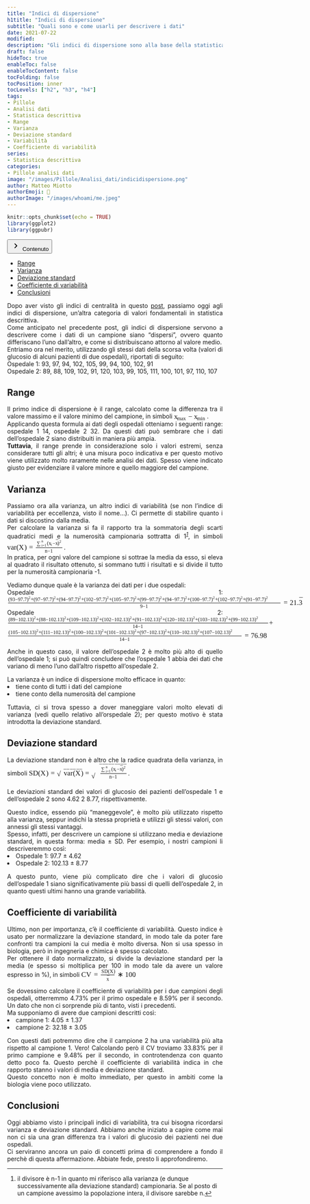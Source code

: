 ```yaml
---
title: "Indici di dispersione"
h1title: "Indici di dispersione"
subtitle: "Quali sono e come usarli per descrivere i dati"
date: 2021-07-22
modified: 
description: "Gli indici di dispersione sono alla base della statistica descrittiva. Vediamo quali sono e i loro utilizzi."
draft: false
hideToc: true
enableToc: false
enableTocContent: false
tocFolding: false
tocPosition: inner
tocLevels: ["h2", "h3", "h4"]
tags:
- Pillole
- Analisi dati
- Statistica descrittiva
- Range
- Varianza
- Deviazione standard
- Variabilità
- Coefficiente di variabilità
series:
- Statistica descrittiva
categories:
- Pillole analisi dati
image: "/images/Pillole/Analisi_dati/indicidispersione.png"
author: Matteo Miotto
authorEmoji: 🤖
authorImage: "/images/whoami/me.jpeg"
---
```

```r
knitr::opts_chunk$set(echo = TRUE)
library(ggplot2)
library(ggpubr)
```


<article class="single__contents" data-dir="ltr" data-ani="true">
<div class="expand">
<button type="button" class="expand__button" aria-label="Expand Button">
<span class="expand-icon expand-icon__right">
<svg xmlns="http://www.w3.org/2000/svg" width="24" height="24" viewBox="0 0 24 24" class="expand-icon__right"><path fill="currentColor" d="M9.29 15.88L13.17 12 9.29 8.12c-.39-.39-.39-1.02 0-1.41.39-.39 1.02-.39 1.41 0l4.59 4.59c.39.39.39 1.02 0 1.41L10.7 17.3c-.39.39-1.02.39-1.41 0-.38-.39-.39-1.03 0-1.42z"></path></svg>
</span>
    Contenuto
</button>
<div class="expand__content expand__content--toc" style="">
<nav id="TableOfContents">
<ul>
<li><a href="#range">Range</a>
<li><a href="#varianza">Varianza</a></li>
<li><a href="#deviazione-standard">Deviazione standard</a></li>
<li><a href="#coefficiente-di-variabilità">Coefficiente di variabilità</a></li>
<li><a href="#conclusioni">Conclusioni</a></li>
</ul>
</nav>
</div>
</div>
</article>


<div style="text-align: justify;">

Dopo aver visto gli indici di centralità in questo [post](https://miotsdata.netlify.app/it/pillole/analisi_dati/indici_centralita/indici_centralita/), passiamo oggi agli indici di dispersione, un'altra categoria di valori fondamentali in statistica descrittiva.  
Come anticipato nel precedente post, gli indici di dispersione servono a descrivere come i dati di un campione siano "dispersi", ovvero quanto differiscano l'uno dall'altro, e come si distribuiscano attorno al valore medio.  
Entriamo ora nel merito, utilizzando gli stessi dati della scorsa volta (valori di glucosio di alcuni pazienti di due ospedali), riportati di seguito:  
Ospedale 1: 93, 97, 94, 102, 105, 99, 94, 100, 102, 91  
Ospedale 2: 89, 88, 109, 102, 91, 120, 103, 99, 105, 111, 100, 101, 97, 110, 107

## Range
Il primo indice di dispersione è il range, calcolato come la differenza tra il valore massimo e il valore minimo del campione, in simboli <nobr aria-hidden="true"><span class="math" id="MathJax-Span-1" style="width: 5.479em; display: inline-block;"><span style="display: inline-block; position: relative; width: 4.527em; height: 0px; font-size: 120%;"><span style="position: absolute; clip: rect(1.848em, 1004.53em, 2.92em, -999.997em); top: -2.557em; left: 0em;"><span class="mrow" id="MathJax-Span-2"><span class="msubsup" id="MathJax-Span-3"><span style="display: inline-block; position: relative; width: 1.729em; height: 0px;"><span style="position: absolute; clip: rect(3.396em, 1000.48em, 4.17em, -999.997em); top: -3.985em; left: 0em;"><span class="mi" id="MathJax-Span-4" style="font-family: STIXGeneral-Italic;">x<span style="display: inline-block; overflow: hidden; height: 1px; width: 0.003em;"></span></span><span style="display: inline-block; width: 0px; height: 3.991em;"></span></span><span style="position: absolute; top: -3.807em; left: 0.42em;"><span class="texatom" id="MathJax-Span-5"><span class="mrow" id="MathJax-Span-6"><span class="mi" id="MathJax-Span-7" style="font-size: 70.7%; font-family: STIXGeneral-Italic;">m</span><span class="mi" id="MathJax-Span-8" style="font-size: 70.7%; font-family: STIXGeneral-Italic;">a</span><span class="mi" id="MathJax-Span-9" style="font-size: 70.7%; font-family: STIXGeneral-Italic;">x<span style="display: inline-block; overflow: hidden; height: 1px; width: 0.003em;"></span></span></span></span><span style="display: inline-block; width: 0px; height: 3.991em;"></span></span></span></span><span class="mo" id="MathJax-Span-10" style="font-family: STIXGeneral-Regular; padding-left: 0.241em;">−</span><span class="msubsup" id="MathJax-Span-11" style="padding-left: 0.241em;"><span style="display: inline-block; position: relative; width: 1.61em; height: 0px;"><span style="position: absolute; clip: rect(3.396em, 1000.48em, 4.17em, -999.997em); top: -3.985em; left: 0em;"><span class="mi" id="MathJax-Span-12" style="font-family: STIXGeneral-Italic;">x<span style="display: inline-block; overflow: hidden; height: 1px; width: 0.003em;"></span></span><span style="display: inline-block; width: 0px; height: 3.991em;"></span></span><span style="position: absolute; top: -3.807em; left: 0.42em;"><span class="texatom" id="MathJax-Span-13"><span class="mrow" id="MathJax-Span-14"><span class="mi" id="MathJax-Span-15" style="font-size: 70.7%; font-family: STIXGeneral-Italic;">m</span><span class="mi" id="MathJax-Span-16" style="font-size: 70.7%; font-family: STIXGeneral-Italic;">i</span><span class="mi" id="MathJax-Span-17" style="font-size: 70.7%; font-family: STIXGeneral-Italic;">n</span></span></span><span style="display: inline-block; width: 0px; height: 3.991em;"></span></span></span></span></span><span style="display: inline-block; width: 0px; height: 2.562em;"></span></span></span><span style="display: inline-block; overflow: hidden; vertical-align: -0.282em; border-left: 0px solid; width: 0px; height: 1.004em;"></span></span></nobr>.  
Applicando questa formula ai dati degli ospedali otteniamo i seguenti range: ospedale 1 14, ospedale 2 32. Da questi dati può sembrare che i dati dell'ospedale 2 siano distribuiti in maniera più ampia.  
**Tuttavia**, il range prende in considerazione solo i valori estremi, senza considerare tutti gli altri; è una misura poco indicativa e per questo motivo viene utilizzato molto raramente nelle analisi dei dati. Spesso viene indicato giusto per evidenziare il valore minore e quello maggiore del campione.


## Varianza
Passiamo ora alla varianza, un altro indici di variabilità (se non l'indice di variabilità per eccellenza, visto il nome...). Ci permette di stabilire quanto i dati si discostino dalla media.  
Per calcolare la varianza si fa il rapporto tra la sommatoria degli scarti quadratici medi e la numerosità campionaria sottratta di 1<cite><sup id="fnref:1"><a href="#fn:1" class="footnote-ref" role="doc-noteref">1</a></sup></cite>, in simboli <nobr aria-hidden="true"><span class="math" id="MathJax-Span-18" style="width: 9.467em; display: inline-block;"><span style="display: inline-block; position: relative; width: 7.86em; height: 0px; font-size: 120%;"><span style="position: absolute; clip: rect(1.134em, 1007.86em, 3.217em, -999.997em); top: -2.557em; left: 0em;"><span class="mrow" id="MathJax-Span-19"><span class="mi" id="MathJax-Span-20" style="font-family: STIXGeneral-Italic;">v</span><span class="mi" id="MathJax-Span-21" style="font-family: STIXGeneral-Italic;">a</span><span class="mi" id="MathJax-Span-22" style="font-family: STIXGeneral-Italic;">r<span style="display: inline-block; overflow: hidden; height: 1px; width: 0.003em;"></span></span><span class="mo" id="MathJax-Span-23" style="font-family: STIXGeneral-Regular;">(</span><span class="mi" id="MathJax-Span-24" style="font-family: STIXGeneral-Italic;">X<span style="display: inline-block; overflow: hidden; height: 1px; width: 0.063em;"></span></span><span class="mo" id="MathJax-Span-25" style="font-family: STIXGeneral-Regular;">)</span><span class="mo" id="MathJax-Span-26" style="font-family: STIXGeneral-Regular; padding-left: 0.301em;">=</span><span class="mfrac" id="MathJax-Span-27" style="padding-left: 0.301em;"><span style="display: inline-block; position: relative; width: 3.634em; height: 0px; margin-right: 0.122em; margin-left: 0.122em;"><span style="position: absolute; clip: rect(3.217em, 1003.51em, 4.408em, -999.997em); top: -4.64em; left: 50%; margin-left: -1.723em;"><span class="mrow" id="MathJax-Span-28"><span class="munderover" id="MathJax-Span-29"><span style="display: inline-block; position: relative; width: 1.432em; height: 0px;"><span style="position: absolute; clip: rect(3.277em, 1000.6em, 4.348em, -999.997em); top: -3.985em; left: 0em;"><span class="mo" id="MathJax-Span-30" style="font-size: 70.7%; font-family: STIXGeneral-Regular; vertical-align: 0.003em;">∑</span><span style="display: inline-block; width: 0px; height: 3.991em;"></span></span><span style="position: absolute; clip: rect(3.574em, 1000.3em, 4.17em, -999.997em); top: -4.342em; left: 0.658em;"><span class="mi" id="MathJax-Span-31" style="font-size: 50%; font-family: STIXGeneral-Italic;">n</span><span style="display: inline-block; width: 0px; height: 3.991em;"></span></span><span style="position: absolute; clip: rect(3.455em, 1000.78em, 4.17em, -999.997em); top: -3.747em; left: 0.658em;"><span class="texatom" id="MathJax-Span-32"><span class="mrow" id="MathJax-Span-33"><span class="mi" id="MathJax-Span-34" style="font-size: 50%; font-family: STIXGeneral-Italic;">i</span><span class="mo" id="MathJax-Span-35" style="font-size: 50%; font-family: STIXGeneral-Regular;">=</span><span class="mn" id="MathJax-Span-36" style="font-size: 50%; font-family: STIXGeneral-Regular;">1</span></span></span><span style="display: inline-block; width: 0px; height: 3.991em;"></span></span></span></span><span class="mo" id="MathJax-Span-37" style="font-size: 70.7%; font-family: STIXGeneral-Regular;">(</span><span class="msubsup" id="MathJax-Span-38"><span style="display: inline-block; position: relative; width: 0.539em; height: 0px;"><span style="position: absolute; clip: rect(3.515em, 1000.3em, 4.17em, -999.997em); top: -3.985em; left: 0em;"><span class="mi" id="MathJax-Span-39" style="font-size: 70.7%; font-family: STIXGeneral-Italic;">x<span style="display: inline-block; overflow: hidden; height: 1px; width: 0.003em;"></span></span><span style="display: inline-block; width: 0px; height: 3.991em;"></span></span><span style="position: absolute; top: -3.866em; left: 0.301em;"><span class="mi" id="MathJax-Span-40" style="font-size: 50%; font-family: STIXGeneral-Italic;">i</span><span style="display: inline-block; width: 0px; height: 3.991em;"></span></span></span></span><span class="mo" id="MathJax-Span-41" style="font-size: 70.7%; font-family: STIXGeneral-Regular;">−</span><span class="texatom" id="MathJax-Span-42"><span class="mrow" id="MathJax-Span-43"><span class="munderover" id="MathJax-Span-44"><span style="display: inline-block; position: relative; width: 0.301em; height: 0px;"><span style="position: absolute; clip: rect(3.396em, 1000.3em, 4.17em, -999.997em); top: -3.985em; left: 0em;"><span class="mi" id="MathJax-Span-45" style="font-size: 70.7%; font-family: STIXGeneral-Italic;">x<span style="display: inline-block; overflow: hidden; height: 1px; width: 0.003em;"></span></span><span style="display: inline-block; width: 0px; height: 3.991em;"></span></span><span style="position: absolute; clip: rect(3.396em, 1000.24em, 3.812em, -999.997em); top: -4.164em; left: 0.063em;"><span class="mo" id="MathJax-Span-46" style="font-size: 70.7%; font-family: STIXGeneral-Regular;">¯</span><span style="display: inline-block; width: 0px; height: 3.991em;"></span></span></span></span></span></span><span class="msubsup" id="MathJax-Span-47"><span style="display: inline-block; position: relative; width: 0.539em; height: 0px;"><span style="position: absolute; clip: rect(3.336em, 1000.18em, 4.289em, -999.997em); top: -3.985em; left: 0em;"><span class="mo" id="MathJax-Span-48" style="font-size: 70.7%; font-family: STIXGeneral-Regular;">)</span><span style="display: inline-block; width: 0px; height: 3.991em;"></span></span><span style="position: absolute; top: -4.283em; left: 0.241em;"><span class="mn" id="MathJax-Span-49" style="font-size: 50%; font-family: STIXGeneral-Regular;">2</span><span style="display: inline-block; width: 0px; height: 3.991em;"></span></span></span></span></span><span style="display: inline-block; width: 0px; height: 3.991em;"></span></span><span style="position: absolute; clip: rect(3.336em, 1001.13em, 4.289em, -999.997em); top: -3.568em; left: 50%; margin-left: -0.592em;"><span class="mrow" id="MathJax-Span-50"><span class="mi" id="MathJax-Span-51" style="font-size: 70.7%; font-family: STIXGeneral-Italic;">n</span><span class="mo" id="MathJax-Span-52" style="font-size: 70.7%; font-family: STIXGeneral-Regular;">−</span><span class="mn" id="MathJax-Span-53" style="font-size: 70.7%; font-family: STIXGeneral-Regular;">1</span></span><span style="display: inline-block; width: 0px; height: 3.991em;"></span></span><span style="position: absolute; clip: rect(0.836em, 1003.63em, 1.253em, -999.997em); top: -1.307em; left: 0em;"><span style="display: inline-block; overflow: hidden; vertical-align: 0em; border-top: 1.3px solid; width: 3.634em; height: 0px;"></span><span style="display: inline-block; width: 0px; height: 1.074em;"></span></span></span></span></span><span style="display: inline-block; width: 0px; height: 2.562em;"></span></span></span><span style="display: inline-block; overflow: hidden; vertical-align: -0.639em; border-left: 0px solid; width: 0px; height: 2.289em;"></span></span></nobr>.  
In pratica, per ogni valore del campione si sottrae la media da esso, si eleva al quadrato il risultato ottenuto, si sommano tutti i risultati e si divide il tutto per la numerosità campionaria -1.

Vediamo dunque quale è la varianza dei dati per i due ospedali:  
Ospedale 1: <nobr aria-hidden="true"><span class="math" id="MathJax-Span-47" style="width: 49.467em; display: inline-block;"><span style="display: inline-block; position: relative; width: 41.193em; height: 0px; font-size: 120%;"><span style="position: absolute; clip: rect(1.193em, 1041.13em, 3.217em, -999.997em); top: -2.557em; left: 0em;"><span class="mrow" id="MathJax-Span-48"><span class="mfrac" id="MathJax-Span-49"><span style="display: inline-block; position: relative; width: 37.92em; height: 0px; margin-right: 0.122em; margin-left: 0.122em;"><span style="position: absolute; clip: rect(3.217em, 1037.8em, 4.289em, -999.997em); top: -4.521em; left: 50%; margin-left: -18.926em;"><span class="mrow" id="MathJax-Span-50"><span class="mo" id="MathJax-Span-51" style="font-size: 70.7%; font-family: STIXGeneral-Regular;">(</span><span class="mn" id="MathJax-Span-52" style="font-size: 70.7%; font-family: STIXGeneral-Regular;">93</span><span class="mo" id="MathJax-Span-53" style="font-size: 70.7%; font-family: STIXGeneral-Regular;">−</span><span class="mn" id="MathJax-Span-54" style="font-size: 70.7%; font-family: STIXGeneral-Regular;">97.7</span><span class="msubsup" id="MathJax-Span-55"><span style="display: inline-block; position: relative; width: 0.539em; height: 0px;"><span style="position: absolute; clip: rect(3.336em, 1000.18em, 4.289em, -999.997em); top: -3.985em; left: 0em;"><span class="mo" id="MathJax-Span-56" style="font-size: 70.7%; font-family: STIXGeneral-Regular;">)</span><span style="display: inline-block; width: 0px; height: 3.991em;"></span></span><span style="position: absolute; top: -4.283em; left: 0.241em;"><span class="mn" id="MathJax-Span-57" style="font-size: 50%; font-family: STIXGeneral-Regular;">2</span><span style="display: inline-block; width: 0px; height: 3.991em;"></span></span></span></span><span class="mo" id="MathJax-Span-58" style="font-size: 70.7%; font-family: STIXGeneral-Regular;">+</span><span class="mo" id="MathJax-Span-59" style="font-size: 70.7%; font-family: STIXGeneral-Regular;">(</span><span class="mn" id="MathJax-Span-60" style="font-size: 70.7%; font-family: STIXGeneral-Regular;">97</span><span class="mo" id="MathJax-Span-61" style="font-size: 70.7%; font-family: STIXGeneral-Regular;">−</span><span class="mn" id="MathJax-Span-62" style="font-size: 70.7%; font-family: STIXGeneral-Regular;">97.7</span><span class="msubsup" id="MathJax-Span-63"><span style="display: inline-block; position: relative; width: 0.539em; height: 0px;"><span style="position: absolute; clip: rect(3.336em, 1000.18em, 4.289em, -999.997em); top: -3.985em; left: 0em;"><span class="mo" id="MathJax-Span-64" style="font-size: 70.7%; font-family: STIXGeneral-Regular;">)</span><span style="display: inline-block; width: 0px; height: 3.991em;"></span></span><span style="position: absolute; top: -4.283em; left: 0.241em;"><span class="mn" id="MathJax-Span-65" style="font-size: 50%; font-family: STIXGeneral-Regular;">2</span><span style="display: inline-block; width: 0px; height: 3.991em;"></span></span></span></span><span class="mo" id="MathJax-Span-66" style="font-size: 70.7%; font-family: STIXGeneral-Regular;">+</span><span class="mo" id="MathJax-Span-67" style="font-size: 70.7%; font-family: STIXGeneral-Regular;">(</span><span class="mn" id="MathJax-Span-68" style="font-size: 70.7%; font-family: STIXGeneral-Regular;">94</span><span class="mo" id="MathJax-Span-69" style="font-size: 70.7%; font-family: STIXGeneral-Regular;">−</span><span class="mn" id="MathJax-Span-70" style="font-size: 70.7%; font-family: STIXGeneral-Regular;">97.7</span><span class="msubsup" id="MathJax-Span-71"><span style="display: inline-block; position: relative; width: 0.539em; height: 0px;"><span style="position: absolute; clip: rect(3.336em, 1000.18em, 4.289em, -999.997em); top: -3.985em; left: 0em;"><span class="mo" id="MathJax-Span-72" style="font-size: 70.7%; font-family: STIXGeneral-Regular;">)</span><span style="display: inline-block; width: 0px; height: 3.991em;"></span></span><span style="position: absolute; top: -4.283em; left: 0.241em;"><span class="mn" id="MathJax-Span-73" style="font-size: 50%; font-family: STIXGeneral-Regular;">2</span><span style="display: inline-block; width: 0px; height: 3.991em;"></span></span></span></span><span class="mo" id="MathJax-Span-74" style="font-size: 70.7%; font-family: STIXGeneral-Regular;">+</span><span class="mo" id="MathJax-Span-75" style="font-size: 70.7%; font-family: STIXGeneral-Regular;">(</span><span class="mn" id="MathJax-Span-76" style="font-size: 70.7%; font-family: STIXGeneral-Regular;">102</span><span class="mo" id="MathJax-Span-77" style="font-size: 70.7%; font-family: STIXGeneral-Regular;">−</span><span class="mn" id="MathJax-Span-78" style="font-size: 70.7%; font-family: STIXGeneral-Regular;">97.7</span><span class="msubsup" id="MathJax-Span-79"><span style="display: inline-block; position: relative; width: 0.539em; height: 0px;"><span style="position: absolute; clip: rect(3.336em, 1000.18em, 4.289em, -999.997em); top: -3.985em; left: 0em;"><span class="mo" id="MathJax-Span-80" style="font-size: 70.7%; font-family: STIXGeneral-Regular;">)</span><span style="display: inline-block; width: 0px; height: 3.991em;"></span></span><span style="position: absolute; top: -4.283em; left: 0.241em;"><span class="mn" id="MathJax-Span-81" style="font-size: 50%; font-family: STIXGeneral-Regular;">2</span><span style="display: inline-block; width: 0px; height: 3.991em;"></span></span></span></span><span class="mo" id="MathJax-Span-82" style="font-size: 70.7%; font-family: STIXGeneral-Regular;">+</span><span class="mo" id="MathJax-Span-83" style="font-size: 70.7%; font-family: STIXGeneral-Regular;">(</span><span class="mn" id="MathJax-Span-84" style="font-size: 70.7%; font-family: STIXGeneral-Regular;">105</span><span class="mo" id="MathJax-Span-85" style="font-size: 70.7%; font-family: STIXGeneral-Regular;">−</span><span class="mn" id="MathJax-Span-86" style="font-size: 70.7%; font-family: STIXGeneral-Regular;">97.7</span><span class="msubsup" id="MathJax-Span-87"><span style="display: inline-block; position: relative; width: 0.539em; height: 0px;"><span style="position: absolute; clip: rect(3.336em, 1000.18em, 4.289em, -999.997em); top: -3.985em; left: 0em;"><span class="mo" id="MathJax-Span-88" style="font-size: 70.7%; font-family: STIXGeneral-Regular;">)</span><span style="display: inline-block; width: 0px; height: 3.991em;"></span></span><span style="position: absolute; top: -4.283em; left: 0.241em;"><span class="mn" id="MathJax-Span-89" style="font-size: 50%; font-family: STIXGeneral-Regular;">2</span><span style="display: inline-block; width: 0px; height: 3.991em;"></span></span></span></span><span class="mo" id="MathJax-Span-90" style="font-size: 70.7%; font-family: STIXGeneral-Regular;">+</span><span class="mo" id="MathJax-Span-91" style="font-size: 70.7%; font-family: STIXGeneral-Regular;">(</span><span class="mn" id="MathJax-Span-92" style="font-size: 70.7%; font-family: STIXGeneral-Regular;">99</span><span class="mo" id="MathJax-Span-93" style="font-size: 70.7%; font-family: STIXGeneral-Regular;">−</span><span class="mn" id="MathJax-Span-94" style="font-size: 70.7%; font-family: STIXGeneral-Regular;">97.7</span><span class="msubsup" id="MathJax-Span-95"><span style="display: inline-block; position: relative; width: 0.539em; height: 0px;"><span style="position: absolute; clip: rect(3.336em, 1000.18em, 4.289em, -999.997em); top: -3.985em; left: 0em;"><span class="mo" id="MathJax-Span-96" style="font-size: 70.7%; font-family: STIXGeneral-Regular;">)</span><span style="display: inline-block; width: 0px; height: 3.991em;"></span></span><span style="position: absolute; top: -4.283em; left: 0.241em;"><span class="mn" id="MathJax-Span-97" style="font-size: 50%; font-family: STIXGeneral-Regular;">2</span><span style="display: inline-block; width: 0px; height: 3.991em;"></span></span></span></span><span class="mo" id="MathJax-Span-98" style="font-size: 70.7%; font-family: STIXGeneral-Regular;">+</span><span class="mo" id="MathJax-Span-99" style="font-size: 70.7%; font-family: STIXGeneral-Regular;">(</span><span class="mn" id="MathJax-Span-100" style="font-size: 70.7%; font-family: STIXGeneral-Regular;">94</span><span class="mo" id="MathJax-Span-101" style="font-size: 70.7%; font-family: STIXGeneral-Regular;">−</span><span class="mn" id="MathJax-Span-102" style="font-size: 70.7%; font-family: STIXGeneral-Regular;">97.7</span><span class="msubsup" id="MathJax-Span-103"><span style="display: inline-block; position: relative; width: 0.539em; height: 0px;"><span style="position: absolute; clip: rect(3.336em, 1000.18em, 4.289em, -999.997em); top: -3.985em; left: 0em;"><span class="mo" id="MathJax-Span-104" style="font-size: 70.7%; font-family: STIXGeneral-Regular;">)</span><span style="display: inline-block; width: 0px; height: 3.991em;"></span></span><span style="position: absolute; top: -4.283em; left: 0.241em;"><span class="mn" id="MathJax-Span-105" style="font-size: 50%; font-family: STIXGeneral-Regular;">2</span><span style="display: inline-block; width: 0px; height: 3.991em;"></span></span></span></span><span class="mo" id="MathJax-Span-106" style="font-size: 70.7%; font-family: STIXGeneral-Regular;">+</span><span class="mo" id="MathJax-Span-107" style="font-size: 70.7%; font-family: STIXGeneral-Regular;">(</span><span class="mn" id="MathJax-Span-108" style="font-size: 70.7%; font-family: STIXGeneral-Regular;">100</span><span class="mo" id="MathJax-Span-109" style="font-size: 70.7%; font-family: STIXGeneral-Regular;">−</span><span class="mn" id="MathJax-Span-110" style="font-size: 70.7%; font-family: STIXGeneral-Regular;">97.7</span><span class="msubsup" id="MathJax-Span-111"><span style="display: inline-block; position: relative; width: 0.539em; height: 0px;"><span style="position: absolute; clip: rect(3.336em, 1000.18em, 4.289em, -999.997em); top: -3.985em; left: 0em;"><span class="mo" id="MathJax-Span-112" style="font-size: 70.7%; font-family: STIXGeneral-Regular;">)</span><span style="display: inline-block; width: 0px; height: 3.991em;"></span></span><span style="position: absolute; top: -4.283em; left: 0.241em;"><span class="mn" id="MathJax-Span-113" style="font-size: 50%; font-family: STIXGeneral-Regular;">2</span><span style="display: inline-block; width: 0px; height: 3.991em;"></span></span></span></span><span class="mo" id="MathJax-Span-114" style="font-size: 70.7%; font-family: STIXGeneral-Regular;">+</span><span class="mo" id="MathJax-Span-115" style="font-size: 70.7%; font-family: STIXGeneral-Regular;">(</span><span class="mn" id="MathJax-Span-116" style="font-size: 70.7%; font-family: STIXGeneral-Regular;">102</span><span class="mo" id="MathJax-Span-117" style="font-size: 70.7%; font-family: STIXGeneral-Regular;">−</span><span class="mn" id="MathJax-Span-118" style="font-size: 70.7%; font-family: STIXGeneral-Regular;">97.7</span><span class="msubsup" id="MathJax-Span-119"><span style="display: inline-block; position: relative; width: 0.539em; height: 0px;"><span style="position: absolute; clip: rect(3.336em, 1000.18em, 4.289em, -999.997em); top: -3.985em; left: 0em;"><span class="mo" id="MathJax-Span-120" style="font-size: 70.7%; font-family: STIXGeneral-Regular;">)</span><span style="display: inline-block; width: 0px; height: 3.991em;"></span></span><span style="position: absolute; top: -4.283em; left: 0.241em;"><span class="mn" id="MathJax-Span-121" style="font-size: 50%; font-family: STIXGeneral-Regular;">2</span><span style="display: inline-block; width: 0px; height: 3.991em;"></span></span></span></span><span class="mo" id="MathJax-Span-122" style="font-size: 70.7%; font-family: STIXGeneral-Regular;">+</span><span class="mo" id="MathJax-Span-123" style="font-size: 70.7%; font-family: STIXGeneral-Regular;">(</span><span class="mn" id="MathJax-Span-124" style="font-size: 70.7%; font-family: STIXGeneral-Regular;">91</span><span class="mo" id="MathJax-Span-125" style="font-size: 70.7%; font-family: STIXGeneral-Regular;">−</span><span class="mn" id="MathJax-Span-126" style="font-size: 70.7%; font-family: STIXGeneral-Regular;">97.7</span><span class="msubsup" id="MathJax-Span-127"><span style="display: inline-block; position: relative; width: 0.539em; height: 0px;"><span style="position: absolute; clip: rect(3.336em, 1000.18em, 4.289em, -999.997em); top: -3.985em; left: 0em;"><span class="mo" id="MathJax-Span-128" style="font-size: 70.7%; font-family: STIXGeneral-Regular;">)</span><span style="display: inline-block; width: 0px; height: 3.991em;"></span></span><span style="position: absolute; top: -4.283em; left: 0.241em;"><span class="mn" id="MathJax-Span-129" style="font-size: 50%; font-family: STIXGeneral-Regular;">2</span><span style="display: inline-block; width: 0px; height: 3.991em;"></span></span></span></span></span><span style="display: inline-block; width: 0px; height: 3.991em;"></span></span><span style="position: absolute; clip: rect(3.336em, 1001.13em, 4.289em, -999.997em); top: -3.568em; left: 50%; margin-left: -0.592em;"><span class="mrow" id="MathJax-Span-130"><span class="mn" id="MathJax-Span-131" style="font-size: 70.7%; font-family: STIXGeneral-Regular;">9</span><span class="mo" id="MathJax-Span-132" style="font-size: 70.7%; font-family: STIXGeneral-Regular;">−</span><span class="mn" id="MathJax-Span-133" style="font-size: 70.7%; font-family: STIXGeneral-Regular;">1</span></span><span style="display: inline-block; width: 0px; height: 3.991em;"></span></span><span style="position: absolute; clip: rect(0.836em, 1037.92em, 1.253em, -999.997em); top: -1.307em; left: 0em;"><span style="display: inline-block; overflow: hidden; vertical-align: 0em; border-top: 1.3px solid; width: 37.92em; height: 0px;"></span><span style="display: inline-block; width: 0px; height: 1.074em;"></span></span></span></span><span class="mo" id="MathJax-Span-134" style="font-family: STIXGeneral-Regular; padding-left: 0.301em;">=</span><span class="mn" id="MathJax-Span-135" style="font-family: STIXGeneral-Regular; padding-left: 0.301em;">21.</span><span class="texatom" id="MathJax-Span-136"><span class="mrow" id="MathJax-Span-137"><span class="munderover" id="MathJax-Span-138"><span style="display: inline-block; position: relative; width: 0.479em; height: 0px;"><span style="position: absolute; clip: rect(3.158em, 1000.42em, 4.17em, -999.997em); top: -3.985em; left: 0em;"><span class="mn" id="MathJax-Span-139" style="font-family: STIXGeneral-Regular;">3</span><span style="display: inline-block; width: 0px; height: 3.991em;"></span></span><span style="position: absolute; clip: rect(3.217em, 1000.3em, 3.634em, -999.997em); top: -4.283em; left: 0.063em;"><span class="mo" id="MathJax-Span-140" style="font-family: STIXGeneral-Regular;">¯</span><span style="display: inline-block; width: 0px; height: 3.991em;"></span></span></span></span></span></span></span><span style="display: inline-block; width: 0px; height: 2.562em;"></span></span></span><span style="display: inline-block; overflow: hidden; vertical-align: -0.639em; border-left: 0px solid; width: 0px; height: 2.146em;"></span></span></nobr>  
Ospedale 2: <nobr aria-hidden="true"><span class="math" id="MathJax-Span-141" style="width: 44.586em; display: inline-block;"><span style="display: inline-block; position: relative; width: 37.146em; height: 0px; font-size: 120%;"><span style="position: absolute; clip: rect(1.193em, 1037.09em, 3.217em, -999.997em); top: -2.557em; left: 0em;"><span class="mrow" id="MathJax-Span-142"><span class="mfrac" id="MathJax-Span-143"><span style="display: inline-block; position: relative; width: 36.193em; height: 0px; margin-right: 0.122em; margin-left: 0.122em;"><span style="position: absolute; clip: rect(3.217em, 1036.07em, 4.289em, -999.997em); top: -4.521em; left: 50%; margin-left: -18.033em;"><span class="mrow" id="MathJax-Span-144"><span class="mo" id="MathJax-Span-145" style="font-size: 70.7%; font-family: STIXGeneral-Regular;">(</span><span class="mn" id="MathJax-Span-146" style="font-size: 70.7%; font-family: STIXGeneral-Regular;">89</span><span class="mo" id="MathJax-Span-147" style="font-size: 70.7%; font-family: STIXGeneral-Regular;">−</span><span class="mn" id="MathJax-Span-148" style="font-size: 70.7%; font-family: STIXGeneral-Regular;">102.13</span><span class="msubsup" id="MathJax-Span-149"><span style="display: inline-block; position: relative; width: 0.539em; height: 0px;"><span style="position: absolute; clip: rect(3.336em, 1000.18em, 4.289em, -999.997em); top: -3.985em; left: 0em;"><span class="mo" id="MathJax-Span-150" style="font-size: 70.7%; font-family: STIXGeneral-Regular;">)</span><span style="display: inline-block; width: 0px; height: 3.991em;"></span></span><span style="position: absolute; top: -4.283em; left: 0.241em;"><span class="mn" id="MathJax-Span-151" style="font-size: 50%; font-family: STIXGeneral-Regular;">2</span><span style="display: inline-block; width: 0px; height: 3.991em;"></span></span></span></span><span class="mo" id="MathJax-Span-152" style="font-size: 70.7%; font-family: STIXGeneral-Regular;">+</span><span class="mo" id="MathJax-Span-153" style="font-size: 70.7%; font-family: STIXGeneral-Regular;">(</span><span class="mn" id="MathJax-Span-154" style="font-size: 70.7%; font-family: STIXGeneral-Regular;">88</span><span class="mo" id="MathJax-Span-155" style="font-size: 70.7%; font-family: STIXGeneral-Regular;">−</span><span class="mn" id="MathJax-Span-156" style="font-size: 70.7%; font-family: STIXGeneral-Regular;">102.13</span><span class="msubsup" id="MathJax-Span-157"><span style="display: inline-block; position: relative; width: 0.539em; height: 0px;"><span style="position: absolute; clip: rect(3.336em, 1000.18em, 4.289em, -999.997em); top: -3.985em; left: 0em;"><span class="mo" id="MathJax-Span-158" style="font-size: 70.7%; font-family: STIXGeneral-Regular;">)</span><span style="display: inline-block; width: 0px; height: 3.991em;"></span></span><span style="position: absolute; top: -4.283em; left: 0.241em;"><span class="mn" id="MathJax-Span-159" style="font-size: 50%; font-family: STIXGeneral-Regular;">2</span><span style="display: inline-block; width: 0px; height: 3.991em;"></span></span></span></span><span class="mo" id="MathJax-Span-160" style="font-size: 70.7%; font-family: STIXGeneral-Regular;">+</span><span class="mo" id="MathJax-Span-161" style="font-size: 70.7%; font-family: STIXGeneral-Regular;">(</span><span class="mn" id="MathJax-Span-162" style="font-size: 70.7%; font-family: STIXGeneral-Regular;">109</span><span class="mo" id="MathJax-Span-163" style="font-size: 70.7%; font-family: STIXGeneral-Regular;">−</span><span class="mn" id="MathJax-Span-164" style="font-size: 70.7%; font-family: STIXGeneral-Regular;">102.13</span><span class="msubsup" id="MathJax-Span-165"><span style="display: inline-block; position: relative; width: 0.539em; height: 0px;"><span style="position: absolute; clip: rect(3.336em, 1000.18em, 4.289em, -999.997em); top: -3.985em; left: 0em;"><span class="mo" id="MathJax-Span-166" style="font-size: 70.7%; font-family: STIXGeneral-Regular;">)</span><span style="display: inline-block; width: 0px; height: 3.991em;"></span></span><span style="position: absolute; top: -4.283em; left: 0.241em;"><span class="mn" id="MathJax-Span-167" style="font-size: 50%; font-family: STIXGeneral-Regular;">2</span><span style="display: inline-block; width: 0px; height: 3.991em;"></span></span></span></span><span class="mo" id="MathJax-Span-168" style="font-size: 70.7%; font-family: STIXGeneral-Regular;">+</span><span class="mo" id="MathJax-Span-169" style="font-size: 70.7%; font-family: STIXGeneral-Regular;">(</span><span class="mn" id="MathJax-Span-170" style="font-size: 70.7%; font-family: STIXGeneral-Regular;">102</span><span class="mo" id="MathJax-Span-171" style="font-size: 70.7%; font-family: STIXGeneral-Regular;">−</span><span class="mn" id="MathJax-Span-172" style="font-size: 70.7%; font-family: STIXGeneral-Regular;">102.13</span><span class="msubsup" id="MathJax-Span-173"><span style="display: inline-block; position: relative; width: 0.539em; height: 0px;"><span style="position: absolute; clip: rect(3.336em, 1000.18em, 4.289em, -999.997em); top: -3.985em; left: 0em;"><span class="mo" id="MathJax-Span-174" style="font-size: 70.7%; font-family: STIXGeneral-Regular;">)</span><span style="display: inline-block; width: 0px; height: 3.991em;"></span></span><span style="position: absolute; top: -4.283em; left: 0.241em;"><span class="mn" id="MathJax-Span-175" style="font-size: 50%; font-family: STIXGeneral-Regular;">2</span><span style="display: inline-block; width: 0px; height: 3.991em;"></span></span></span></span><span class="mo" id="MathJax-Span-176" style="font-size: 70.7%; font-family: STIXGeneral-Regular;">+</span><span class="mo" id="MathJax-Span-177" style="font-size: 70.7%; font-family: STIXGeneral-Regular;">(</span><span class="mn" id="MathJax-Span-178" style="font-size: 70.7%; font-family: STIXGeneral-Regular;">91</span><span class="mo" id="MathJax-Span-179" style="font-size: 70.7%; font-family: STIXGeneral-Regular;">−</span><span class="mn" id="MathJax-Span-180" style="font-size: 70.7%; font-family: STIXGeneral-Regular;">102.13</span><span class="msubsup" id="MathJax-Span-181"><span style="display: inline-block; position: relative; width: 0.539em; height: 0px;"><span style="position: absolute; clip: rect(3.336em, 1000.18em, 4.289em, -999.997em); top: -3.985em; left: 0em;"><span class="mo" id="MathJax-Span-182" style="font-size: 70.7%; font-family: STIXGeneral-Regular;">)</span><span style="display: inline-block; width: 0px; height: 3.991em;"></span></span><span style="position: absolute; top: -4.283em; left: 0.241em;"><span class="mn" id="MathJax-Span-183" style="font-size: 50%; font-family: STIXGeneral-Regular;">2</span><span style="display: inline-block; width: 0px; height: 3.991em;"></span></span></span></span><span class="mo" id="MathJax-Span-184" style="font-size: 70.7%; font-family: STIXGeneral-Regular;">+</span><span class="mo" id="MathJax-Span-185" style="font-size: 70.7%; font-family: STIXGeneral-Regular;">(</span><span class="mn" id="MathJax-Span-186" style="font-size: 70.7%; font-family: STIXGeneral-Regular;">120</span><span class="mo" id="MathJax-Span-187" style="font-size: 70.7%; font-family: STIXGeneral-Regular;">−</span><span class="mn" id="MathJax-Span-188" style="font-size: 70.7%; font-family: STIXGeneral-Regular;">102.13</span><span class="msubsup" id="MathJax-Span-189"><span style="display: inline-block; position: relative; width: 0.539em; height: 0px;"><span style="position: absolute; clip: rect(3.336em, 1000.18em, 4.289em, -999.997em); top: -3.985em; left: 0em;"><span class="mo" id="MathJax-Span-190" style="font-size: 70.7%; font-family: STIXGeneral-Regular;">)</span><span style="display: inline-block; width: 0px; height: 3.991em;"></span></span><span style="position: absolute; top: -4.283em; left: 0.241em;"><span class="mn" id="MathJax-Span-191" style="font-size: 50%; font-family: STIXGeneral-Regular;">2</span><span style="display: inline-block; width: 0px; height: 3.991em;"></span></span></span></span><span class="mo" id="MathJax-Span-192" style="font-size: 70.7%; font-family: STIXGeneral-Regular;">+</span><span class="mo" id="MathJax-Span-193" style="font-size: 70.7%; font-family: STIXGeneral-Regular;">(</span><span class="mn" id="MathJax-Span-194" style="font-size: 70.7%; font-family: STIXGeneral-Regular;">103</span><span class="mo" id="MathJax-Span-195" style="font-size: 70.7%; font-family: STIXGeneral-Regular;">−</span><span class="mn" id="MathJax-Span-196" style="font-size: 70.7%; font-family: STIXGeneral-Regular;">102.13</span><span class="msubsup" id="MathJax-Span-197"><span style="display: inline-block; position: relative; width: 0.539em; height: 0px;"><span style="position: absolute; clip: rect(3.336em, 1000.18em, 4.289em, -999.997em); top: -3.985em; left: 0em;"><span class="mo" id="MathJax-Span-198" style="font-size: 70.7%; font-family: STIXGeneral-Regular;">)</span><span style="display: inline-block; width: 0px; height: 3.991em;"></span></span><span style="position: absolute; top: -4.283em; left: 0.241em;"><span class="mn" id="MathJax-Span-199" style="font-size: 50%; font-family: STIXGeneral-Regular;">2</span><span style="display: inline-block; width: 0px; height: 3.991em;"></span></span></span></span><span class="mo" id="MathJax-Span-200" style="font-size: 70.7%; font-family: STIXGeneral-Regular;">+</span><span class="mo" id="MathJax-Span-201" style="font-size: 70.7%; font-family: STIXGeneral-Regular;">(</span><span class="mn" id="MathJax-Span-202" style="font-size: 70.7%; font-family: STIXGeneral-Regular;">99</span><span class="mo" id="MathJax-Span-203" style="font-size: 70.7%; font-family: STIXGeneral-Regular;">−</span><span class="mn" id="MathJax-Span-204" style="font-size: 70.7%; font-family: STIXGeneral-Regular;">102.13</span><span class="msubsup" id="MathJax-Span-205"><span style="display: inline-block; position: relative; width: 0.539em; height: 0px;"><span style="position: absolute; clip: rect(3.336em, 1000.18em, 4.289em, -999.997em); top: -3.985em; left: 0em;"><span class="mo" id="MathJax-Span-206" style="font-size: 70.7%; font-family: STIXGeneral-Regular;">)</span><span style="display: inline-block; width: 0px; height: 3.991em;"></span></span><span style="position: absolute; top: -4.283em; left: 0.241em;"><span class="mn" id="MathJax-Span-207" style="font-size: 50%; font-family: STIXGeneral-Regular;">2</span><span style="display: inline-block; width: 0px; height: 3.991em;"></span></span></span></span></span><span style="display: inline-block; width: 0px; height: 3.991em;"></span></span><span style="position: absolute; clip: rect(3.336em, 1001.49em, 4.289em, -999.997em); top: -3.568em; left: 50%; margin-left: -0.771em;"><span class="mrow" id="MathJax-Span-208"><span class="mn" id="MathJax-Span-209" style="font-size: 70.7%; font-family: STIXGeneral-Regular;">14</span><span class="mo" id="MathJax-Span-210" style="font-size: 70.7%; font-family: STIXGeneral-Regular;">−</span><span class="mn" id="MathJax-Span-211" style="font-size: 70.7%; font-family: STIXGeneral-Regular;">1</span></span><span style="display: inline-block; width: 0px; height: 3.991em;"></span></span><span style="position: absolute; clip: rect(0.836em, 1036.19em, 1.253em, -999.997em); top: -1.307em; left: 0em;"><span style="display: inline-block; overflow: hidden; vertical-align: 0em; border-top: 1.3px solid; width: 36.193em; height: 0px;"></span><span style="display: inline-block; width: 0px; height: 1.074em;"></span></span></span></span><span class="mo" id="MathJax-Span-212" style="font-family: STIXGeneral-Regular;">+</span></span><span style="display: inline-block; width: 0px; height: 2.562em;"></span></span></span><span style="display: inline-block; overflow: hidden; vertical-align: -0.639em; border-left: 0px solid; width: 0px; height: 2.146em;"></span></span></nobr>  
<nobr aria-hidden="true"><span class="math" id="MathJax-Span-213" style="width: 43.574em; display: inline-block;"><span style="display: inline-block; position: relative; width: 36.312em; height: 0px; font-size: 120%;"><span style="position: absolute; clip: rect(1.193em, 1036.25em, 3.217em, -999.997em); top: -2.557em; left: 0em;"><span class="mrow" id="MathJax-Span-214"><span class="mfrac" id="MathJax-Span-215"><span style="display: inline-block; position: relative; width: 32.503em; height: 0px; margin-right: 0.122em; margin-left: 0.122em;"><span style="position: absolute; clip: rect(3.217em, 1032.38em, 4.289em, -999.997em); top: -4.521em; left: 50%; margin-left: -16.188em;"><span class="mrow" id="MathJax-Span-216"><span class="mo" id="MathJax-Span-217" style="font-size: 70.7%; font-family: STIXGeneral-Regular;">(</span><span class="mn" id="MathJax-Span-218" style="font-size: 70.7%; font-family: STIXGeneral-Regular;">105</span><span class="mo" id="MathJax-Span-219" style="font-size: 70.7%; font-family: STIXGeneral-Regular;">−</span><span class="mn" id="MathJax-Span-220" style="font-size: 70.7%; font-family: STIXGeneral-Regular;">102.13</span><span class="msubsup" id="MathJax-Span-221"><span style="display: inline-block; position: relative; width: 0.539em; height: 0px;"><span style="position: absolute; clip: rect(3.336em, 1000.18em, 4.289em, -999.997em); top: -3.985em; left: 0em;"><span class="mo" id="MathJax-Span-222" style="font-size: 70.7%; font-family: STIXGeneral-Regular;">)</span><span style="display: inline-block; width: 0px; height: 3.991em;"></span></span><span style="position: absolute; top: -4.283em; left: 0.241em;"><span class="mn" id="MathJax-Span-223" style="font-size: 50%; font-family: STIXGeneral-Regular;">2</span><span style="display: inline-block; width: 0px; height: 3.991em;"></span></span></span></span><span class="mo" id="MathJax-Span-224" style="font-size: 70.7%; font-family: STIXGeneral-Regular;">+</span><span class="mo" id="MathJax-Span-225" style="font-size: 70.7%; font-family: STIXGeneral-Regular;">(</span><span class="mn" id="MathJax-Span-226" style="font-size: 70.7%; font-family: STIXGeneral-Regular;">111</span><span class="mo" id="MathJax-Span-227" style="font-size: 70.7%; font-family: STIXGeneral-Regular;">−</span><span class="mn" id="MathJax-Span-228" style="font-size: 70.7%; font-family: STIXGeneral-Regular;">102.13</span><span class="msubsup" id="MathJax-Span-229"><span style="display: inline-block; position: relative; width: 0.539em; height: 0px;"><span style="position: absolute; clip: rect(3.336em, 1000.18em, 4.289em, -999.997em); top: -3.985em; left: 0em;"><span class="mo" id="MathJax-Span-230" style="font-size: 70.7%; font-family: STIXGeneral-Regular;">)</span><span style="display: inline-block; width: 0px; height: 3.991em;"></span></span><span style="position: absolute; top: -4.283em; left: 0.241em;"><span class="mn" id="MathJax-Span-231" style="font-size: 50%; font-family: STIXGeneral-Regular;">2</span><span style="display: inline-block; width: 0px; height: 3.991em;"></span></span></span></span><span class="mo" id="MathJax-Span-232" style="font-size: 70.7%; font-family: STIXGeneral-Regular;">+</span><span class="mo" id="MathJax-Span-233" style="font-size: 70.7%; font-family: STIXGeneral-Regular;">(</span><span class="mn" id="MathJax-Span-234" style="font-size: 70.7%; font-family: STIXGeneral-Regular;">100</span><span class="mo" id="MathJax-Span-235" style="font-size: 70.7%; font-family: STIXGeneral-Regular;">−</span><span class="mn" id="MathJax-Span-236" style="font-size: 70.7%; font-family: STIXGeneral-Regular;">102.13</span><span class="msubsup" id="MathJax-Span-237"><span style="display: inline-block; position: relative; width: 0.539em; height: 0px;"><span style="position: absolute; clip: rect(3.336em, 1000.18em, 4.289em, -999.997em); top: -3.985em; left: 0em;"><span class="mo" id="MathJax-Span-238" style="font-size: 70.7%; font-family: STIXGeneral-Regular;">)</span><span style="display: inline-block; width: 0px; height: 3.991em;"></span></span><span style="position: absolute; top: -4.283em; left: 0.241em;"><span class="mn" id="MathJax-Span-239" style="font-size: 50%; font-family: STIXGeneral-Regular;">2</span><span style="display: inline-block; width: 0px; height: 3.991em;"></span></span></span></span><span class="mo" id="MathJax-Span-240" style="font-size: 70.7%; font-family: STIXGeneral-Regular;">+</span><span class="mo" id="MathJax-Span-241" style="font-size: 70.7%; font-family: STIXGeneral-Regular;">(</span><span class="mn" id="MathJax-Span-242" style="font-size: 70.7%; font-family: STIXGeneral-Regular;">101</span><span class="mo" id="MathJax-Span-243" style="font-size: 70.7%; font-family: STIXGeneral-Regular;">−</span><span class="mn" id="MathJax-Span-244" style="font-size: 70.7%; font-family: STIXGeneral-Regular;">102.13</span><span class="msubsup" id="MathJax-Span-245"><span style="display: inline-block; position: relative; width: 0.539em; height: 0px;"><span style="position: absolute; clip: rect(3.336em, 1000.18em, 4.289em, -999.997em); top: -3.985em; left: 0em;"><span class="mo" id="MathJax-Span-246" style="font-size: 70.7%; font-family: STIXGeneral-Regular;">)</span><span style="display: inline-block; width: 0px; height: 3.991em;"></span></span><span style="position: absolute; top: -4.283em; left: 0.241em;"><span class="mn" id="MathJax-Span-247" style="font-size: 50%; font-family: STIXGeneral-Regular;">2</span><span style="display: inline-block; width: 0px; height: 3.991em;"></span></span></span></span><span class="mo" id="MathJax-Span-248" style="font-size: 70.7%; font-family: STIXGeneral-Regular;">+</span><span class="mo" id="MathJax-Span-249" style="font-size: 70.7%; font-family: STIXGeneral-Regular;">(</span><span class="mn" id="MathJax-Span-250" style="font-size: 70.7%; font-family: STIXGeneral-Regular;">97</span><span class="mo" id="MathJax-Span-251" style="font-size: 70.7%; font-family: STIXGeneral-Regular;">−</span><span class="mn" id="MathJax-Span-252" style="font-size: 70.7%; font-family: STIXGeneral-Regular;">102.13</span><span class="msubsup" id="MathJax-Span-253"><span style="display: inline-block; position: relative; width: 0.539em; height: 0px;"><span style="position: absolute; clip: rect(3.336em, 1000.18em, 4.289em, -999.997em); top: -3.985em; left: 0em;"><span class="mo" id="MathJax-Span-254" style="font-size: 70.7%; font-family: STIXGeneral-Regular;">)</span><span style="display: inline-block; width: 0px; height: 3.991em;"></span></span><span style="position: absolute; top: -4.283em; left: 0.241em;"><span class="mn" id="MathJax-Span-255" style="font-size: 50%; font-family: STIXGeneral-Regular;">2</span><span style="display: inline-block; width: 0px; height: 3.991em;"></span></span></span></span><span class="mo" id="MathJax-Span-256" style="font-size: 70.7%; font-family: STIXGeneral-Regular;">+</span><span class="mo" id="MathJax-Span-257" style="font-size: 70.7%; font-family: STIXGeneral-Regular;">(</span><span class="mn" id="MathJax-Span-258" style="font-size: 70.7%; font-family: STIXGeneral-Regular;">110</span><span class="mo" id="MathJax-Span-259" style="font-size: 70.7%; font-family: STIXGeneral-Regular;">−</span><span class="mn" id="MathJax-Span-260" style="font-size: 70.7%; font-family: STIXGeneral-Regular;">102.13</span><span class="msubsup" id="MathJax-Span-261"><span style="display: inline-block; position: relative; width: 0.539em; height: 0px;"><span style="position: absolute; clip: rect(3.336em, 1000.18em, 4.289em, -999.997em); top: -3.985em; left: 0em;"><span class="mo" id="MathJax-Span-262" style="font-size: 70.7%; font-family: STIXGeneral-Regular;">)</span><span style="display: inline-block; width: 0px; height: 3.991em;"></span></span><span style="position: absolute; top: -4.283em; left: 0.241em;"><span class="mn" id="MathJax-Span-263" style="font-size: 50%; font-family: STIXGeneral-Regular;">2</span><span style="display: inline-block; width: 0px; height: 3.991em;"></span></span></span></span><span class="mo" id="MathJax-Span-264" style="font-size: 70.7%; font-family: STIXGeneral-Regular;">+</span><span class="mo" id="MathJax-Span-265" style="font-size: 70.7%; font-family: STIXGeneral-Regular;">(</span><span class="mn" id="MathJax-Span-266" style="font-size: 70.7%; font-family: STIXGeneral-Regular;">107</span><span class="mo" id="MathJax-Span-267" style="font-size: 70.7%; font-family: STIXGeneral-Regular;">−</span><span class="mn" id="MathJax-Span-268" style="font-size: 70.7%; font-family: STIXGeneral-Regular;">102.13</span><span class="msubsup" id="MathJax-Span-269"><span style="display: inline-block; position: relative; width: 0.539em; height: 0px;"><span style="position: absolute; clip: rect(3.336em, 1000.18em, 4.289em, -999.997em); top: -3.985em; left: 0em;"><span class="mo" id="MathJax-Span-270" style="font-size: 70.7%; font-family: STIXGeneral-Regular;">)</span><span style="display: inline-block; width: 0px; height: 3.991em;"></span></span><span style="position: absolute; top: -4.283em; left: 0.241em;"><span class="mn" id="MathJax-Span-271" style="font-size: 50%; font-family: STIXGeneral-Regular;">2</span><span style="display: inline-block; width: 0px; height: 3.991em;"></span></span></span></span></span><span style="display: inline-block; width: 0px; height: 3.991em;"></span></span><span style="position: absolute; clip: rect(3.336em, 1001.49em, 4.289em, -999.997em); top: -3.568em; left: 50%; margin-left: -0.771em;"><span class="mrow" id="MathJax-Span-272"><span class="mn" id="MathJax-Span-273" style="font-size: 70.7%; font-family: STIXGeneral-Regular;">14</span><span class="mo" id="MathJax-Span-274" style="font-size: 70.7%; font-family: STIXGeneral-Regular;">−</span><span class="mn" id="MathJax-Span-275" style="font-size: 70.7%; font-family: STIXGeneral-Regular;">1</span></span><span style="display: inline-block; width: 0px; height: 3.991em;"></span></span><span style="position: absolute; clip: rect(0.836em, 1032.5em, 1.253em, -999.997em); top: -1.307em; left: 0em;"><span style="display: inline-block; overflow: hidden; vertical-align: 0em; border-top: 1.3px solid; width: 32.503em; height: 0px;"></span><span style="display: inline-block; width: 0px; height: 1.074em;"></span></span></span></span><span class="mo" id="MathJax-Span-276" style="font-family: STIXGeneral-Regular; padding-left: 0.301em;">=</span><span class="mn" id="MathJax-Span-277" style="font-family: STIXGeneral-Regular; padding-left: 0.301em;">76.98</span></span><span style="display: inline-block; width: 0px; height: 2.562em;"></span></span></span><span style="display: inline-block; overflow: hidden; vertical-align: -0.639em; border-left: 0px solid; width: 0px; height: 2.146em;"></span></span></nobr>

Anche in questo caso, il valore dell'ospedale 2 è molto più alto di quello dell'ospedale 1; si può quindi concludere che l'ospedale 1 abbia dei dati che variano di meno l'uno dall'altro rispetto all'ospedale 2.

La varianza è un indice di dispersione molto efficace in quanto:
<li>tiene conto di tutti i dati del campione</li>
<li>tiene conto della numerosità del campione</li>

Tuttavia, ci si trova spesso a dover maneggiare valori molto elevati di varianza (vedi quello relativo all'orspedale 2); per questo motivo è stata introdotta la deviazione standard.

## Deviazione standard
La deviazione standard non è altro che la radice quadrata della varianza, in simboli <nobr aria-hidden="true"><span class="math" id="MathJax-Span-18" style="width: 16.551em; display: inline-block;"><span style="display: inline-block; position: relative; width: 13.753em; height: 0px; font-size: 120%;"><span style="position: absolute; clip: rect(0.777em, 1013.75em, 3.574em, -999.997em); top: -2.557em; left: 0em;"><span class="mrow" id="MathJax-Span-19"><span class="mi" id="MathJax-Span-20" style="font-family: STIXGeneral-Italic;">S<span style="display: inline-block; overflow: hidden; height: 1px; width: 0.003em;"></span></span><span class="mi" id="MathJax-Span-21" style="font-family: STIXGeneral-Italic;">D</span><span class="mo" id="MathJax-Span-22" style="font-family: STIXGeneral-Regular;">(</span><span class="mi" id="MathJax-Span-23" style="font-family: STIXGeneral-Italic;">X<span style="display: inline-block; overflow: hidden; height: 1px; width: 0.063em;"></span></span><span class="mo" id="MathJax-Span-24" style="font-family: STIXGeneral-Regular;">)</span><span class="mo" id="MathJax-Span-25" style="font-family: STIXGeneral-Regular; padding-left: 0.301em;">=</span><span class="msqrt" id="MathJax-Span-26" style="padding-left: 0.301em;"><span style="display: inline-block; position: relative; width: 3.634em; height: 0px;"><span style="position: absolute; clip: rect(3.158em, 1002.62em, 4.348em, -999.997em); top: -3.985em; left: 0.955em;"><span class="mrow" id="MathJax-Span-27"><span class="mi" id="MathJax-Span-28" style="font-family: STIXGeneral-Italic;">v</span><span class="mi" id="MathJax-Span-29" style="font-family: STIXGeneral-Italic;">a</span><span class="mi" id="MathJax-Span-30" style="font-family: STIXGeneral-Italic;">r<span style="display: inline-block; overflow: hidden; height: 1px; width: 0.003em;"></span></span><span class="mo" id="MathJax-Span-31" style="font-family: STIXGeneral-Regular;">(</span><span class="mi" id="MathJax-Span-32" style="font-family: STIXGeneral-Italic;">X<span style="display: inline-block; overflow: hidden; height: 1px; width: 0.063em;"></span></span><span class="mo" id="MathJax-Span-33" style="font-family: STIXGeneral-Regular;">)</span></span><span style="display: inline-block; width: 0px; height: 3.991em;"></span></span><span style="position: absolute; clip: rect(2.979em, 1002.68em, 3.396em, -999.997em); top: -4.045em; left: 0.955em;"><span style="display: inline-block; position: relative; width: 2.682em; height: 0px;"><span style="position: absolute; font-family: STIXGeneral-Regular; top: -3.985em; left: 0em;">‾<span style="display: inline-block; width: 0px; height: 3.991em;"></span></span><span style="position: absolute; font-family: STIXGeneral-Regular; top: -3.985em; left: 2.205em;">‾<span style="display: inline-block; width: 0px; height: 3.991em;"></span></span><span style="font-family: STIXGeneral-Regular; position: absolute; top: -3.985em; left: 0.42em;">‾<span style="display: inline-block; width: 0px; height: 3.991em;"></span></span><span style="font-family: STIXGeneral-Regular; position: absolute; top: -3.985em; left: 0.896em;">‾<span style="display: inline-block; width: 0px; height: 3.991em;"></span></span><span style="font-family: STIXGeneral-Regular; position: absolute; top: -3.985em; left: 1.313em;">‾<span style="display: inline-block; width: 0px; height: 3.991em;"></span></span><span style="font-family: STIXGeneral-Regular; position: absolute; top: -3.985em; left: 1.789em;">‾<span style="display: inline-block; width: 0px; height: 3.991em;"></span></span></span><span style="display: inline-block; width: 0px; height: 3.991em;"></span></span><span style="position: absolute; clip: rect(2.86em, 1000.96em, 4.408em, -999.997em); top: -3.866em; left: 0em;"><span style="font-family: STIXGeneral-Regular;">√</span><span style="display: inline-block; width: 0px; height: 3.991em;"></span></span></span></span><span class="mo" id="MathJax-Span-34" style="font-family: STIXGeneral-Regular; padding-left: 0.301em;">=</span><span class="msqrt" id="MathJax-Span-35" style="padding-left: 0.301em;"><span style="display: inline-block; position: relative; width: 5.003em; height: 0px;"><span style="position: absolute; clip: rect(2.562em, 1003.87em, 4.646em, -999.997em); top: -3.985em; left: 1.134em;"><span class="mrow" id="MathJax-Span-36"><span class="mfrac" id="MathJax-Span-37"><span style="display: inline-block; position: relative; width: 3.634em; height: 0px; margin-right: 0.122em; margin-left: 0.122em;"><span style="position: absolute; clip: rect(3.217em, 1003.51em, 4.408em, -999.997em); top: -4.64em; left: 50%; margin-left: -1.723em;"><span class="mrow" id="MathJax-Span-38"><span class="munderover" id="MathJax-Span-39"><span style="display: inline-block; position: relative; width: 1.432em; height: 0px;"><span style="position: absolute; clip: rect(3.277em, 1000.6em, 4.348em, -999.997em); top: -3.985em; left: 0em;"><span class="mo" id="MathJax-Span-40" style="font-size: 70.7%; font-family: STIXGeneral-Regular; vertical-align: 0.003em;">∑</span><span style="display: inline-block; width: 0px; height: 3.991em;"></span></span><span style="position: absolute; clip: rect(3.574em, 1000.3em, 4.17em, -999.997em); top: -4.342em; left: 0.658em;"><span class="mi" id="MathJax-Span-41" style="font-size: 50%; font-family: STIXGeneral-Italic;">n</span><span style="display: inline-block; width: 0px; height: 3.991em;"></span></span><span style="position: absolute; clip: rect(3.455em, 1000.78em, 4.17em, -999.997em); top: -3.747em; left: 0.658em;"><span class="texatom" id="MathJax-Span-42"><span class="mrow" id="MathJax-Span-43"><span class="mi" id="MathJax-Span-44" style="font-size: 50%; font-family: STIXGeneral-Italic;">i</span><span class="mo" id="MathJax-Span-45" style="font-size: 50%; font-family: STIXGeneral-Regular;">=</span><span class="mn" id="MathJax-Span-46" style="font-size: 50%; font-family: STIXGeneral-Regular;">1</span></span></span><span style="display: inline-block; width: 0px; height: 3.991em;"></span></span></span></span><span class="mo" id="MathJax-Span-47" style="font-size: 70.7%; font-family: STIXGeneral-Regular;">(</span><span class="msubsup" id="MathJax-Span-48"><span style="display: inline-block; position: relative; width: 0.539em; height: 0px;"><span style="position: absolute; clip: rect(3.515em, 1000.3em, 4.17em, -999.997em); top: -3.985em; left: 0em;"><span class="mi" id="MathJax-Span-49" style="font-size: 70.7%; font-family: STIXGeneral-Italic;">x<span style="display: inline-block; overflow: hidden; height: 1px; width: 0.003em;"></span></span><span style="display: inline-block; width: 0px; height: 3.991em;"></span></span><span style="position: absolute; top: -3.866em; left: 0.301em;"><span class="mi" id="MathJax-Span-50" style="font-size: 50%; font-family: STIXGeneral-Italic;">i</span><span style="display: inline-block; width: 0px; height: 3.991em;"></span></span></span></span><span class="mo" id="MathJax-Span-51" style="font-size: 70.7%; font-family: STIXGeneral-Regular;">−</span><span class="texatom" id="MathJax-Span-52"><span class="mrow" id="MathJax-Span-53"><span class="munderover" id="MathJax-Span-54"><span style="display: inline-block; position: relative; width: 0.301em; height: 0px;"><span style="position: absolute; clip: rect(3.396em, 1000.3em, 4.17em, -999.997em); top: -3.985em; left: 0em;"><span class="mi" id="MathJax-Span-55" style="font-size: 70.7%; font-family: STIXGeneral-Italic;">x<span style="display: inline-block; overflow: hidden; height: 1px; width: 0.003em;"></span></span><span style="display: inline-block; width: 0px; height: 3.991em;"></span></span><span style="position: absolute; clip: rect(3.396em, 1000.24em, 3.812em, -999.997em); top: -4.164em; left: 0.063em;"><span class="mo" id="MathJax-Span-56" style="font-size: 70.7%; font-family: STIXGeneral-Regular;">¯</span><span style="display: inline-block; width: 0px; height: 3.991em;"></span></span></span></span></span></span><span class="msubsup" id="MathJax-Span-57"><span style="display: inline-block; position: relative; width: 0.539em; height: 0px;"><span style="position: absolute; clip: rect(3.336em, 1000.18em, 4.289em, -999.997em); top: -3.985em; left: 0em;"><span class="mo" id="MathJax-Span-58" style="font-size: 70.7%; font-family: STIXGeneral-Regular;">)</span><span style="display: inline-block; width: 0px; height: 3.991em;"></span></span><span style="position: absolute; top: -4.283em; left: 0.241em;"><span class="mn" id="MathJax-Span-59" style="font-size: 50%; font-family: STIXGeneral-Regular;">2</span><span style="display: inline-block; width: 0px; height: 3.991em;"></span></span></span></span></span><span style="display: inline-block; width: 0px; height: 3.991em;"></span></span><span style="position: absolute; clip: rect(3.336em, 1001.13em, 4.289em, -999.997em); top: -3.568em; left: 50%; margin-left: -0.592em;"><span class="mrow" id="MathJax-Span-60"><span class="mi" id="MathJax-Span-61" style="font-size: 70.7%; font-family: STIXGeneral-Italic;">n</span><span class="mo" id="MathJax-Span-62" style="font-size: 70.7%; font-family: STIXGeneral-Regular;">−</span><span class="mn" id="MathJax-Span-63" style="font-size: 70.7%; font-family: STIXGeneral-Regular;">1</span></span><span style="display: inline-block; width: 0px; height: 3.991em;"></span></span><span style="position: absolute; clip: rect(0.836em, 1003.63em, 1.253em, -999.997em); top: -1.307em; left: 0em;"><span style="display: inline-block; overflow: hidden; vertical-align: 0em; border-top: 1.3px solid; width: 3.634em; height: 0px;"></span><span style="display: inline-block; width: 0px; height: 1.074em;"></span></span></span></span></span><span style="display: inline-block; width: 0px; height: 3.991em;"></span></span><span style="position: absolute; clip: rect(2.979em, 1003.87em, 3.396em, -999.997em); top: -4.759em; left: 1.134em;"><span style="display: inline-block; position: relative; width: 3.872em; height: 0px;"><span style="position: absolute; font-family: STIXGeneral-Regular; top: -3.985em; left: 0em;">‾<span style="display: inline-block; width: 0px; height: 3.991em;"></span></span><span style="position: absolute; font-family: STIXGeneral-Regular; top: -3.985em; left: 3.396em;">‾<span style="display: inline-block; width: 0px; height: 3.991em;"></span></span><span style="font-family: STIXGeneral-Regular; position: absolute; top: -3.985em; left: 0.42em;">‾<span style="display: inline-block; width: 0px; height: 3.991em;"></span></span><span style="font-family: STIXGeneral-Regular; position: absolute; top: -3.985em; left: 0.836em;">‾<span style="display: inline-block; width: 0px; height: 3.991em;"></span></span><span style="font-family: STIXGeneral-Regular; position: absolute; top: -3.985em; left: 1.253em;">‾<span style="display: inline-block; width: 0px; height: 3.991em;"></span></span><span style="font-family: STIXGeneral-Regular; position: absolute; top: -3.985em; left: 1.67em;">‾<span style="display: inline-block; width: 0px; height: 3.991em;"></span></span><span style="font-family: STIXGeneral-Regular; position: absolute; top: -3.985em; left: 2.146em;">‾<span style="display: inline-block; width: 0px; height: 3.991em;"></span></span><span style="font-family: STIXGeneral-Regular; position: absolute; top: -3.985em; left: 2.562em;">‾<span style="display: inline-block; width: 0px; height: 3.991em;"></span></span><span style="font-family: STIXGeneral-Regular; position: absolute; top: -3.985em; left: 2.979em;">‾<span style="display: inline-block; width: 0px; height: 3.991em;"></span></span></span><span style="display: inline-block; width: 0px; height: 3.991em;"></span></span><span style="position: absolute; clip: rect(1.729em, 1001.13em, 4.586em, -999.997em); top: -3.568em; left: 0em;"><span style="font-family: STIXSizeTwoSym;">√</span><span style="display: inline-block; width: 0px; height: 3.991em;"></span></span></span></span></span><span style="display: inline-block; width: 0px; height: 2.562em;"></span></span></span><span style="display: inline-block; overflow: hidden; vertical-align: -1.068em; border-left: 0px solid; width: 0px; height: 3.075em;"></span></span></nobr>.

Le deviazioni standard dei valori di glucosio dei pazienti dell'ospedale 1 e dell'ospedale 2 sono 4.62 2 8.77, rispettivamente.

Questo indice, essendo più "maneggevole", è molto più utilizzato rispetto alla varianza, seppur indichi la stessa proprietà e utilizzi gli stessi valori, con annessi gli stessi vantaggi.  
Spesso, infatti, per descrivere un campione si utilizzano media e deviazione standard, in questa forma: media ± SD. Per esempio, i nostri campioni li descriveremmo così:
<li>Ospedale 1: 97.7 ± 4.62</li>
<li>Ospedale 2: 102.13 ± 8.77</li>  
A questo punto, viene più complicato dire che i valori di glucosio dell'ospedale 1 siano significativamente più bassi di quelli dell'ospedale 2, in quanto questi ultimi hanno una grande variabilità.

## Coefficiente di variabilità
Ultimo, non per importanza, c'è il coefficiente di variabilità. Questo indice è usato per normalizzare la deviazione standard, in modo tale da poter fare confronti tra campioni la cui media è molto diversa. Non si usa spesso in biologia, però in ingegneria e chimica è spesso calcolato.  
Per ottenere il dato normalizzato, si divide la deviazione standard per la media (e spesso si moltiplica per 100 in modo tale da avere un valore espresso in %), in simboli <nobr aria-hidden="true"><span class="math" id="MathJax-Span-295" style="width: 8.753em; display: inline-block;"><span style="display: inline-block; position: relative; width: 7.265em; height: 0px; font-size: 120%;"><span style="position: absolute; clip: rect(1.372em, 1007.26em, 3.277em, -999.997em); top: -2.557em; left: 0em;"><span class="mrow" id="MathJax-Span-296"><span class="mi" id="MathJax-Span-297" style="font-family: STIXGeneral-Italic;">C<span style="display: inline-block; overflow: hidden; height: 1px; width: 0.003em;"></span></span><span class="mi" id="MathJax-Span-298" style="font-family: STIXGeneral-Italic;">V<span style="display: inline-block; overflow: hidden; height: 1px; width: 0.063em;"></span></span><span class="mo" id="MathJax-Span-299" style="font-family: STIXGeneral-Regular; padding-left: 0.301em;">=</span><span class="mfrac" id="MathJax-Span-300" style="padding-left: 0.301em;"><span style="display: inline-block; position: relative; width: 1.908em; height: 0px; margin-right: 0.122em; margin-left: 0.122em;"><span style="position: absolute; clip: rect(3.336em, 1001.79em, 4.289em, -999.997em); top: -4.521em; left: 50%; margin-left: -0.89em;"><span class="mrow" id="MathJax-Span-301"><span class="mi" id="MathJax-Span-302" style="font-size: 70.7%; font-family: STIXGeneral-Italic;">S<span style="display: inline-block; overflow: hidden; height: 1px; width: 0.003em;"></span></span><span class="mi" id="MathJax-Span-303" style="font-size: 70.7%; font-family: STIXGeneral-Italic;">D</span><span class="mo" id="MathJax-Span-304" style="font-size: 70.7%; font-family: STIXGeneral-Regular;">(</span><span class="mi" id="MathJax-Span-305" style="font-size: 70.7%; font-family: STIXGeneral-Italic;">X<span style="display: inline-block; overflow: hidden; height: 1px; width: 0.063em;"></span></span><span class="mo" id="MathJax-Span-306" style="font-size: 70.7%; font-family: STIXGeneral-Regular;">)</span></span><span style="display: inline-block; width: 0px; height: 3.991em;"></span></span><span style="position: absolute; clip: rect(3.217em, 1000.3em, 4.17em, -999.997em); top: -3.449em; left: 50%; margin-left: -0.176em;"><span class="texatom" id="MathJax-Span-307"><span class="mrow" id="MathJax-Span-308"><span class="munderover" id="MathJax-Span-309"><span style="display: inline-block; position: relative; width: 0.301em; height: 0px;"><span style="position: absolute; clip: rect(3.396em, 1000.3em, 4.17em, -999.997em); top: -3.985em; left: 0em;"><span class="mi" id="MathJax-Span-310" style="font-size: 70.7%; font-family: STIXGeneral-Italic;">x<span style="display: inline-block; overflow: hidden; height: 1px; width: 0.003em;"></span></span><span style="display: inline-block; width: 0px; height: 3.991em;"></span></span><span style="position: absolute; clip: rect(3.396em, 1000.24em, 3.812em, -999.997em); top: -4.164em; left: 0.063em;"><span class="mo" id="MathJax-Span-311" style="font-size: 70.7%; font-family: STIXGeneral-Regular;">¯</span><span style="display: inline-block; width: 0px; height: 3.991em;"></span></span></span></span></span></span><span style="display: inline-block; width: 0px; height: 3.991em;"></span></span><span style="position: absolute; clip: rect(0.836em, 1001.91em, 1.253em, -999.997em); top: -1.307em; left: 0em;"><span style="display: inline-block; overflow: hidden; vertical-align: 0em; border-top: 1.3px solid; width: 1.908em; height: 0px;"></span><span style="display: inline-block; width: 0px; height: 1.074em;"></span></span></span></span><span class="mo" id="MathJax-Span-312" style="font-family: STIXGeneral-Regular; padding-left: 0.241em;">∗</span><span class="mn" id="MathJax-Span-313" style="font-family: STIXGeneral-Regular; padding-left: 0.241em;">100</span></span><span style="display: inline-block; width: 0px; height: 2.562em;"></span></span></span><span style="display: inline-block; overflow: hidden; vertical-align: -0.711em; border-left: 0px solid; width: 0px; height: 2.004em;"></span></span></nobr>.

Se dovessimo calcolare il coefficiente di variabilità per i due campioni degli ospedali, otterremmo 4.73% per il primo ospedale e 8.59% per il secondo. Un dato che non ci sorprende più di tanto, visti i precedenti.  
Ma supponiamo di avere due campioni descritti così:  
<li>campione 1: 4.05 ± 1.37</li>
<li>campione 2: 32.18 ± 3.05</li>  
Con questi dati potremmo dire che il campione 2 ha una variabilità più alta rispetto al campione 1. Vero! 
Calcolando però il CV troviamo 33.83% per il primo campione e 9.48% per il secondo, in controtendenza con quanto detto poco fa. Questo perchè il coefficiente di variabilità indica in che rapporto stanno i valori di media e deviazione standard.  
Questo concetto non è molto immediato, per questo in ambiti come la biologia viene poco utilizzato.

## Conclusioni
Oggi abbiamo visto i principali indici di variabilità, tra cui bisogna ricordarsi varianza e deviazione standard. Abbiamo anche iniziato a capire come mai non ci sia una gran differenza tra i valori di glucosio dei pazienti nei due ospedali.  
Ci serviranno ancora un paio di concetti prima di comprendere a fondo il perchè di questa affermazione. Abbiate fede, presto li approfondiremo.
</div>

<div class="footnotes" role="doc-endnotes">
<hr>
<ol>
<li id="fn:1" role="doc-endnote">
<p>il divisore è n-1 in quanto mi riferisco alla varianza (e dunque successivamente alla deviazione standard) campionaria. Se al posto di un campione avessimo la popolazione intera, il divisore sarebbe n.<a href="#fnref:1" class="footnote-backref" role="doc-backlink">↩︎</a></p>
</li>
</ol>
</div>